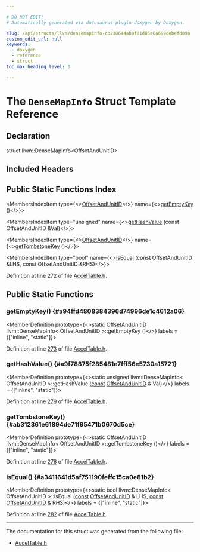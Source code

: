 ```yaml
---

# DO NOT EDIT!
# Automatically generated via docusaurus-plugin-doxygen by Doxygen.

slug: /api/structs/llvm/densemapinfo-cb238644ab8f81d85a6a699debefd09a
custom_edit_url: null
keywords:
  - doxygen
  - reference
  - struct
toc_max_heading_level: 3

---
```





# The `DenseMapInfo` Struct Template Reference

<DoxygenPage pluginConfig={pluginConfig}>



## Declaration

<CodeBlock>struct llvm::DenseMapInfo&lt;OffsetAndUnitID&gt;</CodeBlock>

## Included Headers

<IncludesList>
<IncludesListItem
  filePath="llvm/CodeGen/AccelTable.h"
  permalink="/docs/api/files/include/include/llvm/include/llvm/codegen/acceltable-h"
  isLocal="true" />
</IncludesList>

## Public Static Functions Index

<MembersIndex>

<MembersIndexItem
  type={<><a href="/docs/api/structs/llvm/offsetandunitid">OffsetAndUnitID</a></>}
  name={<><a href="#a94ffd4808384396d74996de1c4612a06">getEmptyKey</a> ()</>}>
</MembersIndexItem>

<MembersIndexItem
  type="unsigned"
  name={<><a href="#a9f78875f285481e7fff56e5730a15721">getHashValue</a> (const OffsetAndUnitID &amp;Val)</>}>
</MembersIndexItem>

<MembersIndexItem
  type={<><a href="/docs/api/structs/llvm/offsetandunitid">OffsetAndUnitID</a></>}
  name={<><a href="#ab312361e61894de71f95471b0670d5ce">getTombstoneKey</a> ()</>}>
</MembersIndexItem>

<MembersIndexItem
  type="bool"
  name={<><a href="#a3411641d5af751190feffc15ca0e81b2">isEqual</a> (const OffsetAndUnitID &amp;LHS, const OffsetAndUnitID &amp;RHS)</>}>
</MembersIndexItem>

</MembersIndex>


Definition at line 272 of file <a href="/docs/api/files/include/include/llvm/include/llvm/codegen/acceltable-h">AccelTable.h</a>.

<SectionDefinition>

## Public Static Functions

### getEmptyKey() {#a94ffd4808384396d74996de1c4612a06}

<MemberDefinition
  prototype={<>static OffsetAndUnitID llvm::DenseMapInfo&lt; OffsetAndUnitID &gt;::getEmptyKey ()</>}
  labels = {["inline", "static"]}>

Definition at line <a href="/docs/api/files/include/include/llvm/include/llvm/codegen/acceltable-h/#l00273">273</a> of file <a href="/docs/api/files/include/include/llvm/include/llvm/codegen/acceltable-h">AccelTable.h</a>.
</MemberDefinition>

### getHashValue() {#a9f78875f285481e7fff56e5730a15721}

<MemberDefinition
  prototype={<>static unsigned llvm::DenseMapInfo&lt; OffsetAndUnitID &gt;::getHashValue (<a href="/docs/api/files/lib/lib/target/lib/target/aarch64/aarch64promoteconstant-cpp/#a90f8350fecae261c25be85d38b451bff">const</a> <a href="/docs/api/structs/llvm/offsetandunitid">OffsetAndUnitID</a> &amp; Val)</>}
  labels = {["inline", "static"]}>

Definition at line <a href="/docs/api/files/include/include/llvm/include/llvm/codegen/acceltable-h/#l00279">279</a> of file <a href="/docs/api/files/include/include/llvm/include/llvm/codegen/acceltable-h">AccelTable.h</a>.
</MemberDefinition>

### getTombstoneKey() {#ab312361e61894de71f95471b0670d5ce}

<MemberDefinition
  prototype={<>static OffsetAndUnitID llvm::DenseMapInfo&lt; OffsetAndUnitID &gt;::getTombstoneKey ()</>}
  labels = {["inline", "static"]}>

Definition at line <a href="/docs/api/files/include/include/llvm/include/llvm/codegen/acceltable-h/#l00276">276</a> of file <a href="/docs/api/files/include/include/llvm/include/llvm/codegen/acceltable-h">AccelTable.h</a>.
</MemberDefinition>

### isEqual() {#a3411641d5af751190feffc15ca0e81b2}

<MemberDefinition
  prototype={<>static bool llvm::DenseMapInfo&lt; OffsetAndUnitID &gt;::isEqual (<a href="/docs/api/files/lib/lib/target/lib/target/aarch64/aarch64promoteconstant-cpp/#a90f8350fecae261c25be85d38b451bff">const</a> <a href="/docs/api/structs/llvm/offsetandunitid">OffsetAndUnitID</a> &amp; LHS, <a href="/docs/api/files/lib/lib/target/lib/target/aarch64/aarch64promoteconstant-cpp/#a90f8350fecae261c25be85d38b451bff">const</a> <a href="/docs/api/structs/llvm/offsetandunitid">OffsetAndUnitID</a> &amp; RHS)</>}
  labels = {["inline", "static"]}>

Definition at line <a href="/docs/api/files/include/include/llvm/include/llvm/codegen/acceltable-h/#l00282">282</a> of file <a href="/docs/api/files/include/include/llvm/include/llvm/codegen/acceltable-h">AccelTable.h</a>.
</MemberDefinition>

</SectionDefinition>

<hr/>

The documentation for this struct was generated from the following file:

<ul>
<li><a href="/docs/api/files/include/include/llvm/include/llvm/codegen/acceltable-h">AccelTable.h</a></li>
</ul>

</DoxygenPage>
